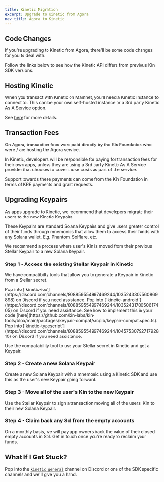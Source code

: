 ```yaml
---
title: Kinetic Migration
excerpt: Upgrade to Kinetic from Agora
nav_title: Agora to Kinetic
---
```


## Code Changes

If you're upgrading to Kinetic from Agora, there'll be some code changes for you to deal with.

Follow the links below to see how the Kinetic API differs from previous Kin SDK versions.

<div className="mt-8 grid gap-6 md:grid-cols-2">
  <NavCard
    title="TypeScript"
    subtitle="See the TypeScript API changes"
    svgFile="typescript"
    link={{ url: '/docs/developers/typescript#upgrading-to-kinetic-from-agora', label: 'See more' }}
  />
  <NavCard
    title="Python"
    subtitle="See the Python API changes"
    pngFile="python"
    link={{ url: '/docs/developers/python#upgrading-to-kinetic-from-agora', label: 'See more' }}
  />
  <NavCard
    title="iOS"
    subtitle="See the iOS API changes"
    pngFile="swift"
    link={{ url: '/docs/developers/ios-swift#upgrading-to-kinetic-from-agora', label: 'See more' }}
  />
  <NavCard
    title="Android"
    subtitle="See the Android API changes"
    pngFile="kotlin"
    link={{ url: '/docs/developers/android-kotlin#upgrading-to-kinetic-from-agora', label: 'See more' }}
  />
</div>

## Hosting Kinetic

When you transact with Kinetic on Mainnet, you'll need a Kinetic instance to connect to. This can be your own self-hosted instance or a 3rd party Kinetic As A Service option.

See [here](/docs/kinetic/kinetic-in-production) for more details.

## Transaction Fees

On Agora, transaction fees were paid directly by the Kin Foundation who were / are hosting the Agora service.

In Kinetic, developers will be responsible for paying for transaction fees for their own apps, unless they are using a 3rd party Kinetic As A Service provider that chooses to cover those costs as part of the service.

Support towards these payments can come from the Kin Foundation in terms of KRE payments and grant requests.

<KRE catalyst />

## Upgrading Keypairs

As apps upgrade to Kinetic, we recommend that developers migrate their users to the new Kinetic Keypairs.

These Keypairs are standard Solana Keypairs and give users greater control of their funds through mnemonics that allow them to access their funds with any Solana wallet. E.g. Phantom, Solflare, etc.

We recommend a process where user's Kin is moved from their previous Stellar Keypair to a new Solana Keypair.

### Step 1 - Access the existing Stellar Keypair in Kinetic

We have compatibilty tools that allow you to generate a Keypair in Kinetic from a Stellar secret.

<div className="mt-8 grid gap-6 md:grid-cols-2">
  <NavCard
    title="iOS"
    subtitle="Convert Stellar Keypairs to Solan Keypairs on iOS"
    pngFile="swift"
    link={{ url: 'https://gist.github.com/samdowd/0671e3e50075325df31a8c155252adc9', label: 'See more' }}
  >
    Pop into [`kinetic-ios`](https://discord.com/channels/808859554997469244/1035243307560869898) on Discord if you need
    assistance.
  </NavCard>
  <NavCard
    title="Android"
    subtitle="Convert Stellar Keypairs to Solan Keypairs on Android"
    pngFile="kotlin"
    link={{ url: 'https://gist.github.com/samdowd/68b035fca76a46002f64801d9bcea427', label: 'See more' }}
  >
    Pop into [`kinetic-android`](https://discord.com/channels/808859554997469244/1035243170050617405) on Discord if you
    need assistance.
  </NavCard>
  <NavCard
    title="TypeScript"
    subtitle="Use Stellar Keypairs in Kinetic with Node / Typescript"
    svgFile="typescript"
    link={{ url: 'https://npm.im/@kin-tools/keypair-compat', label: 'See more' }}
  >
    See how to implement this in your code
    [here](https://github.com/kin-labs/kin-tools/blob/main/packages/keypair-compat/src/lib/keypair-compat.spec.ts). Pop
    into [`kinetic-typescript`](https://discord.com/channels/808859554997469244/1045753079271792810) on Discord if you
    need assistance.
  </NavCard>
</div>

Use the compatability tool to use your Stellar secret in Kinetic and get a Keypair.

### Step 2 - Create a new Solana Keypair

Create a new Solana Keypair with a mnemonic using a Kinetic SDK and use this as the user's new Keypair going forward.

### Step 3 - Move all of the user's Kin to the new Keypair

Use the Stellar Keypair to sign a transaction moving all of the users' Kin to their new Solana Keypair.

### Step 4 - Claim back any Sol from the empty accounts

On a monthly basis, we will pay app owners back the value of their closed empty accounts in Sol. Get in touch once you're ready to reclaim your funds.

## What If I Get Stuck?

Pop into the [`kinetic-general`](https://discord.com/channels/808859554997469244/973322547854733362) channel on Discord or one of the SDK specific channels and we'll give you a hand.

<Help />
